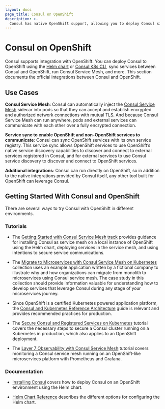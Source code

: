 ```yaml
---
layout: docs
page_title: Consul on OpenShift
description: >-
  Consul has native OpenShift support, allowing you to deploy Consul sidecars to an OpenShift cluster facilitating a service mesh. Learn how to install Consul on OpenShift with Helm or the Consul K8s CLI and get started with tutorials.
---
```


# Consul on OpenShift

Consul supports integration with OpenShift. You can deploy Consul to OpenShift using the [Helm chart](/consul/docs/k8s/installation/install#helm-chart-installation) or [Consul K8s CLI](/consul/docs/k8s/installation/install-cli#consul-k8s-cli-installation), sync services between Consul and OpenShift, run Consul Service Mesh, and more.
This section documents the official integrations between Consul and OpenShift.

## Use Cases

**Consul Service Mesh**: 
Consul can automatically inject the [Consul Service Mesh](/consul/docs/connect) sidecar into pods so that they can accept and establish encrypted and authorized network connections with mutual TLS. And because Consul Service Mesh can run anywhere, pods and external services can communicate with each other over a fully encrypted connection.

**Service sync to enable OpenShift and non-OpenShift services to communicate**: 
Consul can sync OpenShift services with its own service registry. This service sync allows OpenShift services to use OpenShift’s native service discovery capabilities to discover and connect to external services registered in Consul, and for external services to use Consul service discovery to discover and connect to OpenShift services.

**Additional integrations**:
Consul can run directly on OpenShift, so in addition to the native integrations provided by Consul itself, any other tool built for OpenShift can leverage Consul.

## Getting Started With Consul and OpenShift

There are several ways to try Consul with OpenShift in different environments.

### Tutorials

- The [Getting Started with Consul Service Mesh track](/consul/tutorials/archive/kubernetes-openshift-red-hat) provides guidance for installing Consul as service mesh on a local instance of OpenShift using the Helm chart, deploying services in the service mesh, and using intentions to secure service communications.

- The [Migrate to Microservices with Consul Service Mesh on Kubernetes](/consul/tutorials/microservices?utm_source=docs) collection uses an example application written by a fictional company to illustrate why and how organizations can migrate from monolith to microservices using Consul service mesh. The case study in this collection should provide information valuable for understanding how to develop services that leverage Consul during any stage of your microservices journey.

- Since OpenShift is a certified Kubernetes powered application platform, the [Consul and Kubernetes Reference Architecture](/consul/tutorials/kubernetes/kubernetes-reference-architecture?utm_source=docs) guide is relevant and provides recommended practices for production.

- The [Secure Consul and Registered Services on Kubernetes](/consul/tutorials/kubernetes/kubernetes-secure-agents?utm_source=docs) tutorial covers the necessary steps to secure a Consul cluster running on a Kubernetes in production, which also applies to an OpenShift deployment.

- The [Layer 7 Observability with Consul Service Mesh](/consul/tutorials/kubernetes/kubernetes-layer7-observability) tutorial covers monitoring a Consul service mesh running on an OpenShift-like microservices platform with Prometheus and Grafana.

### Documentation

- [Installing Consul](/consul/docs/deploy/server/k8s/platform/openshift) covers how to deploy Consul on an OpenShift environment using the Helm chart.

- [Helm Chart Reference](/consul/docs/k8s/helm) describes the different options for configuring the Helm chart.

